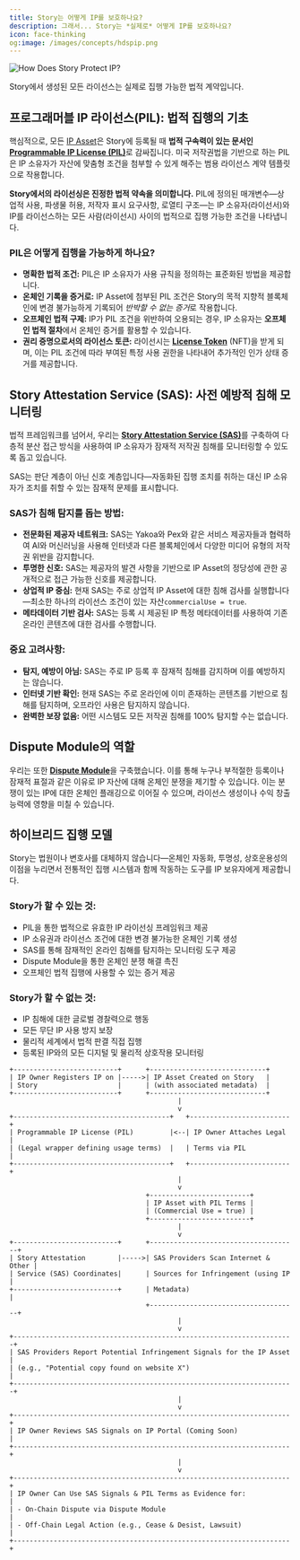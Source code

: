 ```yaml
---
title: Story는 어떻게 IP를 보호하나요?
description: 그래서... Story는 *실제로* 어떻게 IP를 보호하나요?
icon: face-thinking
og:image: /images/concepts/hdspip.png
---
```


<Frame>
  <img src="/images/concepts/hdspip.png" alt="How Does Story Protect IP?" />
</Frame>

<Tip>Story에서 생성된 모든 라이선스는 실제로 집행 가능한 법적 계약입니다.</Tip>

## 프로그래머블 IP 라이선스(PIL): 법적 집행의 기초

핵심적으로, 모든 [IP Asset](/concepts/ip-asset)은 Story에 등록될 때 **법적 구속력이 있는 문서인 [Programmable IP License (PIL)](/concepts/programmable-ip-license)**&#xB85C; 감싸집니다. 미국 저작권법을 기반으로 하는 PIL은 IP 소유자가 자산에 맞춤형 조건을 첨부할 수 있게 해주는 범용 라이선스 계약 템플릿으로 작용합니다.

**Story에서의 라이선싱은 진정한 법적 약속을 의미합니다.** PIL에 정의된 매개변수—상업적 사용, 파생물 허용, 저작자 표시 요구사항, 로열티 구조—는 IP 소유자(라이선서)와 IP를 라이선스하는 모든 사람(라이선시) 사이의 법적으로 집행 가능한 조건을 나타냅니다.

### PIL은 어떻게 집행을 가능하게 하나요?

* **명확한 법적 조건:** PIL은 IP 소유자가 사용 규칙을 정의하는 표준화된 방법을 제공합니다.
* **온체인 기록을 증거로:** IP Asset에 첨부된 PIL 조건은 Story의 목적 지향적 블록체인에 변경 불가능하게 기록되어 *반박할 수 없는 증거*로 작용합니다.
* **오프체인 법적 구제:** IP가 PIL 조건을 위반하여 오용되는 경우, IP 소유자는 **오프체인 법적 절차**에서 온체인 증거를 활용할 수 있습니다.
* **권리 증명으로서의 라이선스 토큰:** 라이선시는 [**License Token**](/concepts/licensing-module/license-token) (NFT)을 받게 되며, 이는 PIL 조건에 따라 부여된 특정 사용 권한을 나타내어 추가적인 인가 상태 증거를 제공합니다.

## Story Attestation Service (SAS): 사전 예방적 침해 모니터링

법적 프레임워크를 넘어서, 우리는 [**Story Attestation Service (SAS)**](/concepts/story-attestation-service)를 구축하여 다층적 분산 접근 방식을 사용하여 IP 소유자가 잠재적 저작권 침해를 모니터링할 수 있도록 돕고 있습니다.

<Note>
  SAS는 판단 계층이 아닌 신호 계층입니다—자동화된 집행 조치를 취하는 대신 IP 소유자가 조치를 취할 수 있는 잠재적 문제를 표시합니다.
</Note>

### SAS가 침해 탐지를 돕는 방법:

* **전문화된 제공자 네트워크:** SAS는 Yakoa와 Pex와 같은 서비스 제공자들과 협력하여 AI와 머신러닝을 사용해 인터넷과 다른 블록체인에서 다양한 미디어 유형의 저작권 위반을 감지합니다.
* **투명한 신호:** SAS는 제공자의 발견 사항을 기반으로 IP Asset의 정당성에 관한 공개적으로 접근 가능한 신호를 제공합니다.
* **상업적 IP 중심:** 현재 SAS는 주로 상업적 IP Asset에 대한 침해 검사를 실행합니다—최소한 하나의 라이선스 조건이 있는 자산`commercialUse = true`.
* **메타데이터 기반 검사:** SAS는 등록 시 제공된 IP 특정 메타데이터를 사용하여 기존 온라인 콘텐츠에 대한 검사를 수행합니다.

### 중요 고려사항:

* **탐지, 예방이 아님:** SAS는 주로 IP 등록 후 잠재적 침해를 감지하며 이를 예방하지는 않습니다.
* **인터넷 기반 확인:** 현재 SAS는 주로 온라인에 이미 존재하는 콘텐츠를 기반으로 침해를 탐지하며, 오프라인 사용은 탐지하지 않습니다.
* **완벽한 보장 없음:** 어떤 시스템도 모든 저작권 침해를 100% 탐지할 수는 없습니다.

## Dispute Module의 역할

우리는 또한 [**Dispute Module**](/concepts/dispute-module)을 구축했습니다. 이를 통해 누구나 부적절한 등록이나 잠재적 표절과 같은 이유로 IP 자산에 대해 온체인 분쟁을 제기할 수 있습니다. 이는 분쟁이 있는 IP에 대한 온체인 플래깅으로 이어질 수 있으며, 라이선스 생성이나 수익 창출 능력에 영향을 미칠 수 있습니다.

## 하이브리드 집행 모델

<Note>
  Story는 법원이나 변호사를 대체하지 않습니다—온체인 자동화, 투명성, 상호운용성의 이점을 누리면서 전통적인 집행 시스템과 함께 작동하는 도구를 IP 보유자에게 제공합니다.
</Note>

### Story가 할 수 있는 것:

* PIL을 통한 법적으로 유효한 IP 라이선싱 프레임워크 제공
* IP 소유권과 라이선스 조건에 대한 변경 불가능한 온체인 기록 생성
* SAS를 통해 잠재적인 온라인 침해를 탐지하는 모니터링 도구 제공
* Dispute Module을 통한 온체인 분쟁 해결 촉진
* 오프체인 법적 집행에 사용할 수 있는 증거 제공

### Story가 할 수 없는 것:

* IP 침해에 대한 글로벌 경찰력으로 행동
* 모든 무단 IP 사용 방지 보장
* 물리적 세계에서 법적 판결 직접 집행
* 등록된 IP와의 모든 디지털 및 물리적 상호작용 모니터링

```
+--------------------------+      +-----------------------------+
| IP Owner Registers IP on |----->| IP Asset Created on Story   |
| Story                    |      | (with associated metadata)  |
+--------------------------+      +-----------------------------+
                                          |
                                          v
+---------------------------------------+   +-------------------------+
| Programmable IP License (PIL)         |<--| IP Owner Attaches Legal |
| (Legal wrapper defining usage terms)  |   | Terms via PIL           |
+---------------------------------------+   +-------------------------+
                                          |
                                          v
                                  +-------------------------+
                                  | IP Asset with PIL Terms |
                                  | (Commercial Use = true) |
                                  +-------------------------+
                                          |
                                          v
+--------------------------+      +-------------------------------------+
| Story Attestation        |----->| SAS Providers Scan Internet & Other |
| Service (SAS) Coordinates|      | Sources for Infringement (using IP  |
+--------------------------+      | Metadata)                           |
                                  +-------------------------------------+
                                          |
                                          v
+----------------------------------------------------------------------+
| SAS Providers Report Potential Infringement Signals for the IP Asset |
| (e.g., "Potential copy found on website X")                          |
+----------------------------------------------------------------------+
                                          |
                                          v
+---------------------------------------------------------------------+
| IP Owner Reviews SAS Signals on IP Portal (Coming Soon)             |
+---------------------------------------------------------------------+
                                          |
                                          v
+---------------------------------------------------------------------+
| IP Owner Can Use SAS Signals & PIL Terms as Evidence for:           |
| - On-Chain Dispute via Dispute Module                               |
| - Off-Chain Legal Action (e.g., Cease & Desist, Lawsuit)            |
+---------------------------------------------------------------------+

```
